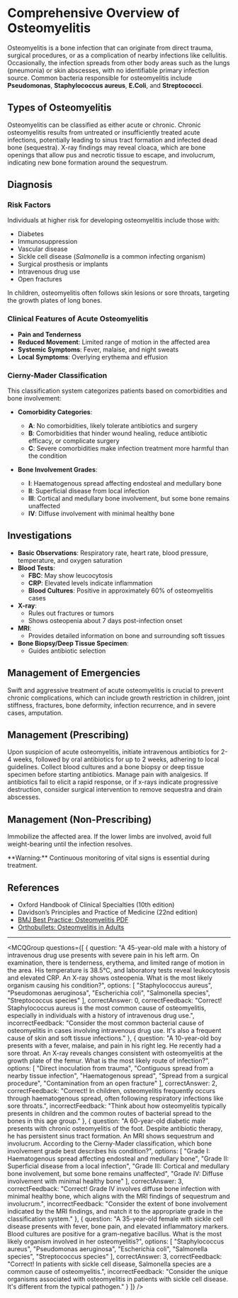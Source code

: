 
# Comprehensive Overview of Osteomyelitis

Osteomyelitis is a bone infection that can originate from direct trauma, surgical procedures, or as a complication of nearby infections like cellulitis. Occasionally, the infection spreads from other body areas such as the lungs (pneumonia) or skin abscesses, with no identifiable primary infection source. Common bacteria responsible for osteomyelitis include **Pseudomonas**, **Staphylococcus aureus**, **E.Coli**, and **Streptococci**.

## Types of Osteomyelitis

Osteomyelitis can be classified as either acute or chronic. Chronic osteomyelitis results from untreated or insufficiently treated acute infections, potentially leading to sinus tract formation and infected dead bone (sequestra). X-ray findings may reveal cloaca, which are bone openings that allow pus and necrotic tissue to escape, and involucrum, indicating new bone formation around the sequestrum.

## Diagnosis

### Risk Factors

Individuals at higher risk for developing osteomyelitis include those with:

- Diabetes
- Immunosuppression
- Vascular disease
- Sickle cell disease (*Salmonella* is a common infecting organism)
- Surgical prosthesis or implants
- Intravenous drug use
- Open fractures

In children, osteomyelitis often follows skin lesions or sore throats, targeting the growth plates of long bones.

### Clinical Features of Acute Osteomyelitis

- **Pain and Tenderness**
- **Reduced Movement**: Limited range of motion in the affected area
- **Systemic Symptoms**: Fever, malaise, and night sweats
- **Local Symptoms**: Overlying erythema and effusion

### Cierny-Mader Classification

This classification system categorizes patients based on comorbidities and bone involvement:

- **Comorbidity Categories**:
  - **A**: No comorbidities, likely tolerate antibiotics and surgery
  - **B**: Comorbidities that hinder wound healing, reduce antibiotic efficacy, or complicate surgery
  - **C**: Severe comorbidities make infection treatment more harmful than the condition

- **Bone Involvement Grades**:
  - **I**: Haematogenous spread affecting endosteal and medullary bone
  - **II**: Superficial disease from local infection
  - **III**: Cortical and medullary bone involvement, but some bone remains unaffected
  - **IV**: Diffuse involvement with minimal healthy bone

## Investigations

- **Basic Observations**: Respiratory rate, heart rate, blood pressure, temperature, and oxygen saturation
- **Blood Tests**:
  - **FBC**: May show leucocytosis
  - **CRP**: Elevated levels indicate inflammation
  - **Blood Cultures**: Positive in approximately 60% of osteomyelitis cases
- **X-ray**:
  - Rules out fractures or tumors
  - Shows osteopenia about 7 days post-infection onset
- **MRI**:
  - Provides detailed information on bone and surrounding soft tissues
- **Bone Biopsy/Deep Tissue Specimen**:
  - Guides antibiotic selection

## Management of Emergencies

Swift and aggressive treatment of acute osteomyelitis is crucial to prevent chronic complications, which can include growth restriction in children, joint stiffness, fractures, bone deformity, infection recurrence, and in severe cases, amputation.

## Management (Prescribing)

Upon suspicion of acute osteomyelitis, initiate intravenous antibiotics for 2-4 weeks, followed by oral antibiotics for up to 2 weeks, adhering to local guidelines. Collect blood cultures and a bone biopsy or deep tissue specimen before starting antibiotics. Manage pain with analgesics. If antibiotics fail to elicit a rapid response, or if x-rays indicate progressive destruction, consider surgical intervention to remove sequestra and drain abscesses.

## Management (Non-Prescribing)

Immobilize the affected area. If the lower limbs are involved, avoid full weight-bearing until the infection resolves.

<Callout emoji="⚠️">
**Warning:** Continuous monitoring of vital signs is essential during treatment.
</Callout>

## References

- Oxford Handbook of Clinical Specialties (10th edition)
- Davidson’s Principles and Practice of Medicine (22nd edition)
- [BMJ Best Practice: Osteomyelitis PDF](https://bestpractice.bmj.com/topics/en-gb/354/pdf/354/Osteomyelitis.pdf)
- [Orthobullets: Osteomyelitis in Adults](https://www.orthobullets.com/trauma/1057/osteomyelitis--adult)

---

<MCQGroup questions={[
  {
    question: "A 45-year-old male with a history of intravenous drug use presents with severe pain in his left arm. On examination, there is tenderness, erythema, and limited range of motion in the area. His temperature is 38.5°C, and laboratory tests reveal leukocytosis and elevated CRP. An X-ray shows osteopenia. What is the most likely organism causing his condition?",
    options: [
      "Staphylococcus aureus",
      "Pseudomonas aeruginosa",
      "Escherichia coli",
      "Salmonella species",
      "Streptococcus species"
    ],
    correctAnswer: 0,
    correctFeedback: "Correct! Staphylococcus aureus is the most common cause of osteomyelitis, especially in individuals with a history of intravenous drug use.",
    incorrectFeedback: "Consider the most common bacterial cause of osteomyelitis in cases involving intravenous drug use. It's also a frequent cause of skin and soft tissue infections."
  },
  {
    question: "A 10-year-old boy presents with a fever, malaise, and pain in his right leg. He recently had a sore throat. An X-ray reveals changes consistent with osteomyelitis at the growth plate of the femur. What is the most likely route of infection?",
    options: [
      "Direct inoculation from trauma",
      "Contiguous spread from a nearby tissue infection",
      "Haematogenous spread",
      "Spread from a surgical procedure",
      "Contamination from an open fracture"
    ],
    correctAnswer: 2,
    correctFeedback: "Correct! In children, osteomyelitis frequently occurs through haematogenous spread, often following respiratory infections like sore throats.",
    incorrectFeedback: "Think about how osteomyelitis typically presents in children and the common routes of bacterial spread to the bones in this age group."
  },
  {
    question: "A 60-year-old diabetic male presents with chronic osteomyelitis of the foot. Despite antibiotic therapy, he has persistent sinus tract formation. An MRI shows sequestrum and involucrum. According to the Cierny-Mader classification, which bone involvement grade best describes his condition?",
    options: [
      "Grade I: Haematogenous spread affecting endosteal and medullary bone",
      "Grade II: Superficial disease from a local infection",
      "Grade III: Cortical and medullary bone involvement, but some bone remains unaffected",
      "Grade IV: Diffuse involvement with minimal healthy bone"
    ],
    correctAnswer: 3,
    correctFeedback: "Correct! Grade IV involves diffuse bone infection with minimal healthy bone, which aligns with the MRI findings of sequestrum and involucrum.",
    incorrectFeedback: "Consider the extent of bone involvement indicated by the MRI findings, and match it to the appropriate grade in the classification system."
  },
  {
    question: "A 35-year-old female with sickle cell disease presents with fever, bone pain, and elevated inflammatory markers. Blood cultures are positive for a gram-negative bacillus. What is the most likely organism involved in her osteomyelitis?",
    options: [
      "Staphylococcus aureus",
      "Pseudomonas aeruginosa",
      "Escherichia coli",
      "Salmonella species",
      "Streptococcus species"
    ],
    correctAnswer: 3,
    correctFeedback: "Correct! In patients with sickle cell disease, Salmonella species are a common cause of osteomyelitis.",
    incorrectFeedback: "Consider the unique organisms associated with osteomyelitis in patients with sickle cell disease. It's different from the typical pathogen."
  }
]} />
